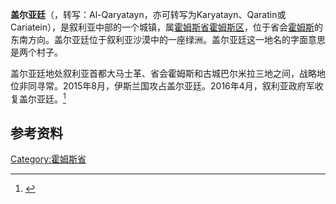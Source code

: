 {{Infobox settlement
<!--See the Table at Infobox Settlement for all fields and descriptions of usage-->
<!-- Basic info  ---------------->
|official_name          = 盖尔亚廷
|other_name             = 
|native_name            = <big>القريتين</big>
<!-- |meaning = 两个村子 --><!-- 不支持的參數 -->
|nickname               =
|settlement_type        = 镇
|motto                  =
<!-- images and maps  ----------->
|image_skyline          =
|imagesize              =
|image_caption          =
|image_flag             =
|flag_size              =
|image_seal             =
|seal_size              =
|image_shield           =
|shield_size            =
|image_blank_emblem     =
|blank_emblem_type      =
|blank_emblem_size      =
|image_map              =
|mapsize                =
|map_caption            =
|image_map1             =
|mapsize1               =
|map_caption1           =
|pushpin_map            = Syria
|pushpin_label_position =bottom
|pushpin_mapsize        =250
|pushpin_map_caption    =在叙利亚的位置
<!-- Location ------------------>
|coordinates_region     = SY
|subdivision_type       = 国家
|subdivision_name       = {{flag|Syria}}
|subdivision_type1      = [[叙利亚行政区划|省]]
|subdivision_name1      = [[霍姆斯省|霍姆斯省]]
|subdivision_type2      = [[叙利亚行政区划|地区]]
|subdivision_name2      = [[霍姆斯區|霍姆斯區]]
|subdivision_type3      = [[叙利亚行政区划|子区]]
|subdivision_name3      = 盖尔亚廷
|subdivision_type4      =
|subdivision_name4      =
| parts_type            = 
| parts_style           = 
<!-- Politics ----------------->
|government_footnotes   =
|government_type        =
|leader_title           =
|leader_name            =
|leader_title1          =
|leader_name1           =
|leader_title2          =
|leader_name2           =
|established_title      = 有人定居
|established_date       =
|established_title2     =  <!-- Incorporated (town) -->
|established_date2      =
|established_title3     =  <!-- Incorporated (city) -->
|established_date3      =
<!-- Area    --------------------->
|area_magnitude         =
|unit_pref                =Metric <!--Enter: Imperial, if Imperial (metric) is desired-->
|area_footnotes           =
|area_total_km2           =
|area_land_km2            =
|area_water_km2           =
|area_total_sq_mi         =
|area_land_sq_mi          =
|area_water_sq_mi         =
|area_water_percent       =
|area_urban_km2           =
|area_urban_sq_mi         =
|area_blank1_title        =
|area_blank1_km2          =
|area_blank1_sq_mi        =
<!-- Population   ----------------------->
|population_as_of               = 2015年
|population_footnotes = <ref>{{Cite news |url=http://www.dailymail.co.uk/wires/ap/article-3521304/Activists-Battle-Syria-kills-Hezbollah-fighters.html |title=After Palmyra, Syrian troops take another IS-controlled town |date=2016-04-04 |accessdate=2016-04-15 |archive-date=2020-04-27 |archive-url=https://web.archive.org/web/20200427122709/https://www.dailymail.co.uk/wires/ap/article-3521304/Activists-Battle-Syria-kills-Hezbollah-fighters.html |dead-url=no }}</ref>
|population_note                =
|population_total               = 40,000
|population_density_km2         =
|population_density_sq_mi       =
|population_urban               =
|population_density_urban_km2   =
|population_density_urban_sq_mi =
|population_blank1_title        = 
|population_blank1              =
|population_density_blank1_km2 =
|population_density_blank1_sq_mi =
<!-- General information  --------------->
|timezone               =  [[欧洲东部时间|EET]]
|utc_offset             =  +3
|timezone_DST           =  [[欧洲东部夏令时间|EEST]]
|utc_offset_DST         =  +2  
|latd=34|latm=13|lats=42|latNS=N
|longd=37|longm=14|longs=26|longEW=E
|elevation_footnotes    =  <!--for references: use <ref> </ref> tags-->
|elevation_m            =
|elevation_ft           =
<!-- Area/postal codes & others -------->
|postal_code_type       =  <!-- enter ZIP code, Postcode, Post code, Postal code... -->
|postal_code            =
|area_code              =
|blank_name             =
|blank_info             =
|blank1_name            =
|blank1_info            =
|website                =
|footnotes              =
}}
'''盖尔亚廷'''（{{lang-ar|<big>القريتين</big>}}，转写：Al-Qaryatayn，亦可转写为Karyatayn、Qaratin或Cariatein），是叙利亚中部的一个城镇，属[[霍姆斯省|霍姆斯省]][[霍姆斯区|霍姆斯区]]，位于省会[[霍姆斯|霍姆斯]]的东南方向。盖尔亚廷位于叙利亚沙漠中的一座绿洲。盖尔亚廷这一地名的字面意思是两个村子。

盖尔亚廷地处叙利亚首都大马士革、省会霍姆斯和古城巴尔米拉三地之间，战略地位非同寻常。2015年8月，伊斯兰国攻占盖尔亚廷。2016年4月，叙利亚政府军收复盖尔亚廷。<ref>{{cite news|title=探访盖尔亚廷：叙政府军花费一月才收复该城|url=http://news.cncnews.cn/2016-04-07/124399083.html|accessdate=2016-04-15|agency=新华网络电视|date=2016-04-07}}{{dead link|date=2018年4月 |bot=InternetArchiveBot |fix-attempted=yes }}</ref>

== 参考资料 ==
{{reflist}}

[[Category:霍姆斯省|Category:霍姆斯省]]